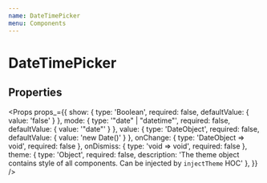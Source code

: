 ```yaml
---
name: DateTimePicker
menu: Components
---
```



# DateTimePicker

## Properties

<Props props_={{
  show: { type: 'Boolean', required: false, defaultValue: { value: 'false' } },
  mode: { type: '"date" | "datetime"', required: false, defaultValue: { value: '"date"' } },
  value: { type: 'DateObject', required: false, defaultValue: { value: 'new Date()' } },
  onChange: { type: 'DateObject => void', required: false },
  onDismiss: { type: 'void => void', required: false },
  theme: { type: 'Object', required: false, description: 'The theme object contains style of all components. Can be injected by `injectTheme` HOC' },
}} />

